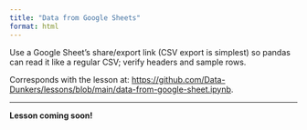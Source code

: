 ```yaml
---
title: "Data from Google Sheets"
format: html
---
```


Use a Google Sheet’s share/export link (CSV export is simplest) so pandas can read it like a regular CSV; verify headers and sample rows.  

Corresponds with the lesson at: [https://github.com/Data-Dunkers/lessons/blob/main/data-from-google-sheet.ipynb](https://github.com/Data-Dunkers/lessons/blob/main/data-from-google-sheet.ipynb). 


---

**Lesson coming soon!**